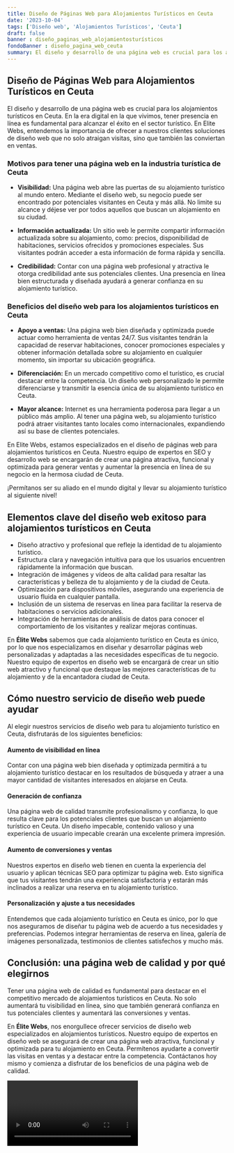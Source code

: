 ```yaml
---
title: Diseño de Páginas Web para Alojamientos Turísticos en Ceuta
date: '2023-10-04'
tags: ['Diseño web', 'Alojamientos Turísticos', 'Ceuta']
draft: false
banner : diseño_paginas_web_alojamientosturísticos
fondoBanner : diseño_pagina_web_ceuta
summary: El diseño y desarrollo de una página web es crucial para los alojamientos turísticos en Ceuta. En la era digital en la que vivimos, tener presencia en línea es fundamental para alcanzar el éxito en el sector turístico. En Elite Webs, entendemos la importancia de ofrecer a nuestros clientes soluciones de diseño web que no solo atraigan visitas, sino que también las conviertan en ventas.
---
```


## Diseño de Páginas Web para Alojamientos Turísticos en Ceuta

El diseño y desarrollo de una página web es crucial para los alojamientos turísticos en Ceuta. En la era digital en la que vivimos, tener presencia en línea es fundamental para alcanzar el éxito en el sector turístico. En Elite Webs, entendemos la importancia de ofrecer a nuestros clientes soluciones de diseño web que no solo atraigan visitas, sino que también las conviertan en ventas.

### Motivos para tener una página web en la industria turística de Ceuta

- **Visibilidad:**
   Una página web abre las puertas de su alojamiento turístico al mundo entero. Mediante el diseño web, su negocio puede ser encontrado por potenciales visitantes en Ceuta y más allá. No limite su alcance y déjese ver por todos aquellos que buscan un alojamiento en su ciudad.

- **Información actualizada:**
   Un sitio web le permite compartir información actualizada sobre su alojamiento, como: precios, disponibilidad de habitaciones, servicios ofrecidos y promociones especiales. Sus visitantes podrán acceder a esta información de forma rápida y sencilla.

- **Credibilidad:**
   Contar con una página web profesional y atractiva le otorga credibilidad ante sus potenciales clientes. Una presencia en línea bien estructurada y diseñada ayudará a generar confianza en su alojamiento turístico.

### Beneficios del diseño web para los alojamientos turísticos en Ceuta

- **Apoyo a ventas:**
   Una página web bien diseñada y optimizada puede actuar como herramienta de ventas 24/7. Sus visitantes tendrán la capacidad de reservar habitaciones, conocer promociones especiales y obtener información detallada sobre su alojamiento en cualquier momento, sin importar su ubicación geográfica.

- **Diferenciación:**
   En un mercado competitivo como el turístico, es crucial destacar entre la competencia. Un diseño web personalizado le permite diferenciarse y transmitir la esencia única de su alojamiento turístico en Ceuta.

- **Mayor alcance:**
   Internet es una herramienta poderosa para llegar a un público más amplio. Al tener una página web, su alojamiento turístico podrá atraer visitantes tanto locales como internacionales, expandiendo así su base de clientes potenciales.

En Elite Webs, estamos especializados en el diseño de páginas web para alojamientos turísticos en Ceuta. Nuestro equipo de expertos en SEO y desarrollo web se encargarán de crear una página atractiva, funcional y optimizada para generar ventas y aumentar la presencia en línea de su negocio en la hermosa ciudad de Ceuta.

¡Permítanos ser su aliado en el mundo digital y llevar su alojamiento turístico al siguiente nivel!

<GifSeo />

<Cta />

## Elementos clave del diseño web exitoso para alojamientos turísticos en Ceuta

- Diseño atractivo y profesional que refleje la identidad de tu alojamiento turístico.
- Estructura clara y navegación intuitiva para que los usuarios encuentren rápidamente la información que buscan.
- Integración de imágenes y vídeos de alta calidad para resaltar las características y belleza de tu alojamiento y de la ciudad de Ceuta.
- Optimización para dispositivos móviles, asegurando una experiencia de usuario fluida en cualquier pantalla.
- Inclusión de un sistema de reservas en línea para facilitar la reserva de habitaciones o servicios adicionales.
- Integración de herramientas de análisis de datos para conocer el comportamiento de los visitantes y realizar mejoras continuas.

En **Élite Webs** sabemos que cada alojamiento turístico en Ceuta es único, por lo que nos especializamos en diseñar y desarrollar páginas web personalizadas y adaptadas a las necesidades específicas de tu negocio. Nuestro equipo de expertos en diseño web se encargará de crear un sitio web atractivo y funcional que destaque las mejores características de tu alojamiento y de la encantadora ciudad de Ceuta.

## Cómo nuestro servicio de diseño web puede ayudar

Al elegir nuestros servicios de diseño web para tu alojamiento turístico en Ceuta, disfrutarás de los siguientes beneficios:

#### Aumento de visibilidad en línea

Contar con una página web bien diseñada y optimizada permitirá a tu alojamiento turístico destacar en los resultados de búsqueda y atraer a una mayor cantidad de visitantes interesados en alojarse en Ceuta.

#### Generación de confianza

Una página web de calidad transmite profesionalismo y confianza, lo que resulta clave para los potenciales clientes que buscan un alojamiento turístico en Ceuta. Un diseño impecable, contenido valioso y una experiencia de usuario impecable crearán una excelente primera impresión.

#### Aumento de conversiones y ventas

Nuestros expertos en diseño web tienen en cuenta la experiencia del usuario y aplican técnicas SEO para optimizar tu página web. Esto significa que tus visitantes tendrán una experiencia satisfactoria y estarán más inclinados a realizar una reserva en tu alojamiento turístico.

#### Personalización y ajuste a tus necesidades

Entendemos que cada alojamiento turístico en Ceuta es único, por lo que nos aseguramos de diseñar tu página web de acuerdo a tus necesidades y preferencias. Podemos integrar herramientas de reserva en línea, galería de imágenes personalizada, testimonios de clientes satisfechos y mucho más.

## Conclusión: una página web de calidad y por qué elegirnos

Tener una página web de calidad es fundamental para destacar en el competitivo mercado de alojamientos turísticos en Ceuta. No solo aumentará tu visibilidad en línea, sino que también generará confianza en tus potenciales clientes y aumentará las conversiones y ventas.

En **Élite Webs**, nos enorgullece ofrecer servicios de diseño web especializados en alojamientos turísticos. Nuestro equipo de expertos en diseño web se asegurará de crear una página web atractiva, funcional y optimizada para tu alojamiento en Ceuta. Permítenos ayudarte a convertir las visitas en ventas y a destacar entre la competencia. Contáctanos hoy mismo y comienza a disfrutar de los beneficios de una página web de calidad.

<Video />

<CtaBot job='Alojamientos Turísticos' city='Ceuta'/>

<Gmaps query='Ceuta+españa+maps' />